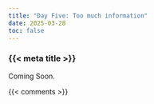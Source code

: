 ```yaml
---
title: "Day Five: Too much information"
date: 2025-03-28
toc: false
---
```


### {{< meta title >}}

Coming Soon.

{{< comments >}}
